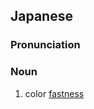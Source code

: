 ==Japanese==
{{ja-kanjitab|せん|しょく|けん|ろう|ど|yomi=on}}

===Pronunciation===
{{ja-pron|せんしょく けんろうど|y=on}}

===Noun===
{{ja-noun|せんしょく けんろうど}}

# color [[fastness]]